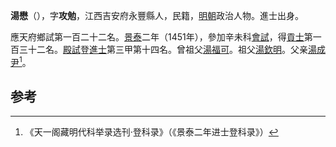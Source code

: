 '''湯懋'''（{{bd|1416年||？}}），字'''攻勉'''，江西吉安府永豐縣人，民籍，[[明朝|明朝]]政治人物。進士出身。

應天府鄉試第一百二十二名。[[景泰|景泰]]二年（1451年），參加辛未科[[會試|會試]]，得[[貢士|貢士]]第一百三十二名。[[殿試|殿試]]登[[進士|進士]]第三甲第十四名。曾祖父[[湯福可|湯福可]]。祖父[[湯欽明|湯欽明]]。父亲[[湯成尹|湯成尹]]<ref>《天一阁藏明代科举录选刊·登科录》（《景泰二年进士登科录》）</ref>。

==参考==
{{reflist}}
{{明朝人物小作品}}
{{景泰二年辛未科殿試金榜}}
